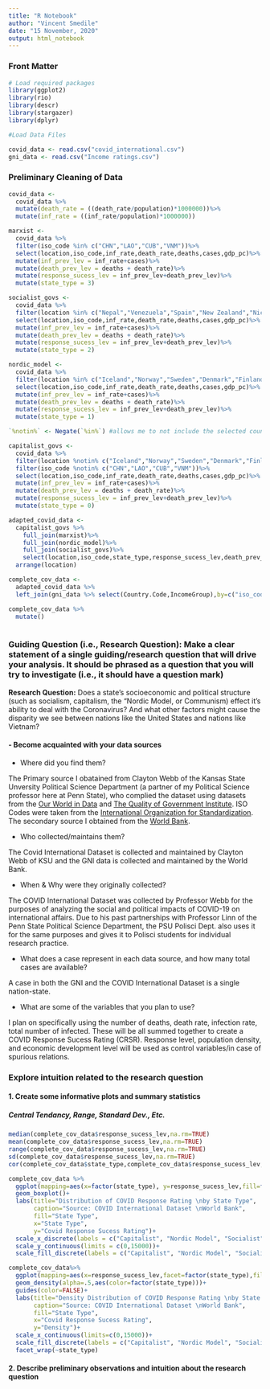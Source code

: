 ```yaml
---
title: "R Notebook"
author: "Vincent Smedile"
date: "15 November, 2020"
output: html_notebook
---
```


### Front Matter
```r
# Load required packages
library(ggplot2)
library(rio)
library(descr)
library(stargazer)
library(dplyr)
```

```r
#Load Data Files

covid_data <- read.csv("covid_international.csv")
gni_data <- read.csv("Income ratings.csv")
```

### Preliminary Cleaning of Data

```r
covid_data <-
  covid_data %>%
  mutate(death_rate = ((death_rate/population)*1000000))%>%
  mutate(inf_rate = ((inf_rate/population)*1000000))

marxist <-
  covid_data %>%
  filter(iso_code %in% c("CHN","LAO","CUB","VNM"))%>%
  select(location,iso_code,inf_rate,death_rate,deaths,cases,gdp_pc)%>%
  mutate(inf_prev_lev = inf_rate+cases)%>%
  mutate(death_prev_lev = deaths + death_rate)%>%
  mutate(response_sucess_lev = inf_prev_lev+death_prev_lev)%>%
  mutate(state_type = 3)

socialist_govs <-
  covid_data %>%
  filter(location %in% c("Nepal","Venezuela","Spain","New Zealand","Nicaragua","Argenti","Mozambique","Moldova","Angola","Algeria"))%>%
  select(location,iso_code,inf_rate,death_rate,deaths,cases,gdp_pc)%>%
  mutate(inf_prev_lev = inf_rate+cases)%>%
  mutate(death_prev_lev = deaths + death_rate)%>%
  mutate(response_sucess_lev = inf_prev_lev+death_prev_lev)%>%
  mutate(state_type = 2)

nordic_model <- 
  covid_data %>%
  filter(location %in% c("Iceland","Norway","Sweden","Denmark","Finland"))%>%
  select(location,iso_code,inf_rate,death_rate,deaths,cases,gdp_pc)%>%
  mutate(inf_prev_lev = inf_rate+cases)%>%
  mutate(death_prev_lev = deaths + death_rate)%>%
  mutate(response_sucess_lev = inf_prev_lev+death_prev_lev)%>%
  mutate(state_type = 1)

`%notin%` <- Negate(`%in%`) #allows me to not include the selected countries when filtering

capitalist_govs <- 
  covid_data %>%
  filter(location %notin% c("Iceland","Norway","Sweden","Denmark","Finland","Nepal","Venezuela","Spain","New Zealand","Nicaragua","Argenti","Mozambique","Moldova","Angola","Algeria"))%>%
  filter(iso_code %notin% c("CHN","LAO","CUB","VNM"))%>%
  select(location,iso_code,inf_rate,death_rate,deaths,cases,gdp_pc)%>%
  mutate(inf_prev_lev = inf_rate+cases)%>%
  mutate(death_prev_lev = deaths + death_rate)%>%
  mutate(response_sucess_lev = inf_prev_lev+death_prev_lev)%>%
  mutate(state_type = 0)

adapted_covid_data <-
  capitalist_govs %>%
    full_join(marxist)%>%
    full_join(nordic_model)%>%
    full_join(socialist_govs)%>%
    select(location,iso_code,state_type,response_sucess_lev,death_prev_lev,inf_prev_lev,gdp_pc)%>%
  arrange(location)

complete_cov_data <-
  adapted_covid_data %>%
  left_join(gni_data %>% select(Country.Code,IncomeGroup),by=c("iso_code"="Country.Code"))

complete_cov_data %>%
  mutate()
  
```


### Guiding Question (i.e., Research Question): Make a clear statement of a single guiding/research question that will drive your analysis.  It should be phrased as a question that you will try to investigate (i.e., it should have a question mark) 

**Research Question:** Does a state's socioeconomic and political structure (such as socialism, capitalism, the "Nordic Model, or Communism) effect it's ability to deal with the Coronavirus? And what other factors might cause the disparity we see between nations like the United States and nations like Vietnam?

#### - Become acquainted with your data sources

  - Where did you find them?
  
  The Primary source I obatained from Clayton Webb of the Kansas State Unversity Political Science Department (a partner of my Political Science professor here at Penn State), who complied the dataset using datasets from the [Our World in Data](https://ourworldindata.org/) and [The Quality of Government Institute](https://qog.pol.gu.se/). ISO Codes were taken from the [International Organization for Standardization](https://www.iso.org/about-us.html). The secondary source I obtained from the [World Bank](https://data.worldbank.org/indicator/NY.GNP.PCAP.CD).

  
  - Who collected/maintains them?
  
  The Covid International Dataset is collected and maintained by Clayton Webb of KSU and the GNI data is collected and maintained by the World Bank.
  
  - When & Why were they originally collected?
  
  The COVID International Dataset was collected by Professor Webb for the purposes of analyzing the social and political impacts of COVID-19 on international affairs. Due to his past partnerships with Professor Linn of the Penn State Political Science Department, the PSU Polisci Dept. also uses it for the same purposes and gives it to Polisci students for individual research practice. 
  
  - What does a case represent in each data source, and how many total cases are available?
  
  A case in both the GNI and the COVID International Dataset is a single nation-state.
  
  - What are some of the variables that you plan to use?

I plan on specifically using the number of deaths, death rate, infection rate, total number of infected. These will be all summed together to create a COVID Response Sucess Rating (CRSR). Response level, population density, and economic development level will be used as control variables/in case of spurious relations.

### Explore intuition related to the research question 

#### 1. Create some informative plots and summary statistics 

##### Central Tendancy, Range, Standard Dev., Etc. 

```r
median(complete_cov_data$response_sucess_lev,na.rm=TRUE)
mean(complete_cov_data$response_sucess_lev,na.rm=TRUE)
range(complete_cov_data$response_sucess_lev,na.rm=TRUE)
sd(complete_cov_data$response_sucess_lev,na.rm=TRUE)
cor(complete_cov_data$state_type,complete_cov_data$response_sucess_lev, use = "pairwise.complete.obs",method = "pearson")
```

```r
complete_cov_data %>%
  ggplot(mapping=aes(x=factor(state_type), y=response_sucess_lev,fill=factor(state_type)))+
  geom_boxplot()+
  labs(title="Distribution of COVID Response Rating \nby State Type",
       caption="Source: COVID International Dataset \nWorld Bank",
       fill="State Type",
       x="State Type",
       y="Covid Response Sucess Rating")+
  scale_x_discrete(labels = c("Capitalist", "Nordic Model", "Socialist", "Marxist"))+
  scale_y_continuous(limits = c(0,15000))+
  scale_fill_discrete(labels = c("Capitalist", "Nordic Model", "Socialist", "Marxist"))
```

```r
complete_cov_data%>%
  ggplot(mapping=aes(x=response_sucess_lev,facet=factor(state_type),fill=factor(state_type)))+
  geom_density(alpha=.5,aes(color=factor(state_type)))+
  guides(color=FALSE)+
  labs(title="Density Distribution of COVID Response Rating \nby State Type",
       caption="Source: COVID International Dataset \nWorld Bank",
       fill="State Type",
       x="Covid Response Sucess Rating",
       y="Density")+
  scale_x_continuous(limits=c(0,15000))+
  scale_fill_discrete(labels = c("Capitalist", "Nordic Model", "Socialist", "Marxist"))+
  facet_wrap(~state_type)
```


#### 2. Describe preliminary observations and intuition about the research question



